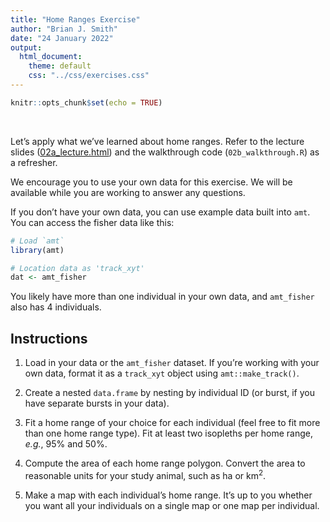 ```yaml
---
title: "Home Ranges Exercise"
author: "Brian J. Smith"
date: "24 January 2022"
output: 
  html_document:
    theme: default
    css: "../css/exercises.css"
---
```


```r
knitr::opts_chunk$set(echo = TRUE)
```

<br>

Let's apply what we've learned about home ranges. Refer to the lecture slides (<a href="02a_lecture.html" target="_blank" rel="noopener noreferrer">02a_lecture.html</a>) and the walkthrough code (`02b_walkthrough.R`) as a refresher.

We encourage you to use your own data for this exercise. We will be available while you are working to answer any questions.

If you don't have your own data, you can use example data built into `amt`. You can access the fisher data like this:

```r
# Load `amt`
library(amt)

# Location data as 'track_xyt'
dat <- amt_fisher

```

You likely have more than one individual in your own data, and `amt_fisher` also has 4 individuals. 

## Instructions

1. Load in your data or the `amt_fisher` dataset. If you're working with your own data, format it as a `track_xyt` object using `amt::make_track()`.
  
2. Create a nested `data.frame` by nesting by individual ID (or burst, if you have separate bursts in your data).
  
3. Fit a home range of your choice for each individual (feel free to fit more than one home range type). Fit at least two isopleths per home range, *e.g.*, 95% and 50%. 
    
4. Compute the area of each home range polygon. Convert the area to reasonable units for your study animal, such as ha or km^2^.
  
5. Make a map with each individual's home range. It's up to you whether you want all your individuals on a single map or one map per individual.